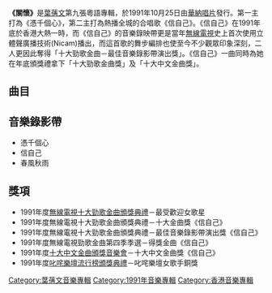 {{Infobox Album 
| Name		= 關懷
| Type		= [[專輯|專輯]]
| Artist	= [[葉蒨文|葉蒨文]] 
| Cover		= 葉蒨文_關懷1991.jpg 
| Released  	= 1991年10月25日
| Recorded  	= 1991年
| Length        = 47分43秒
| Genre		= [[粵語流行音樂|粵語流行音樂]] 
| Label		= [[華納唱片_(香港)|華納唱片]]
| Producer	= [[鍾定一|鍾定一]]、[[葉蒨文|葉蒨文]]、[[黃柏高|黃柏高]]
| Last album	= [[秋去秋來|秋去秋來]]<br>（1990年12月12日）
| This album	= '''關懷'''<br>（1991年10月25日）
| Next album	= [[瀟灑走一回|瀟灑走一回]] <br>（1991年10月28日）
}}
'''《關懷》'''是[[葉蒨文|葉蒨文]]第九張粵語專輯，於1991年10月25日由[[華納唱片_(香港)|華納唱片]]發行。第一主打為《憑千個心》，第二主打為熱播全城的合唱歌《信自己》。《信自己》在1991年底於香港大熱一時，而《信自己》的音樂錄映帶更是當年[[無線電視|無線電視]]史上首次使用立體聲廣播技術(Nicam)播出，而這首歌的舞步編排也使至今不少觀眾印象深刻，二人更因此奪得「十大勁歌金曲－最佳音樂錄影帶演出獎」。《信自己》一曲同時為她在年底頒獎禮拿下「十大勁歌金曲獎」及「十大中文金曲獎」。

==曲目==
{{Tracklist
| collapsed = 
| headline = 
| font_size = 
| total_length = 

| all_writing = 
| all_music = 
| all_lyrics = 
| all_arranger = 
| all_producer = [[鍾定一|鍾定一]]、[[葉蒨文|葉蒨文]]、[[黃栢高|黃栢高]]
| all_except = 

| writing_credits = 
| music_credits = yes
| lyrics_credits = yes
| arranger_credits = yes
| extra_column = 
| longnote_column = yes

| title1 = 憑千個心
| music1 = [[蔡宗政|蔡宗政]]
| lyrics1 = [[林振強|林振強]]
| arranger1 = [[鮑比達|鮑比達]]
| longnote1 = '''第一主打'''<br>改編自[[劉錚|劉錚]]的歌曲 《我知道我在做什麼》
| length1 = 4:00

| title2 = 信自己
| note2 = [[杜德偉|杜德偉]]合唱
| music2 = [[James_Harris_III|James Harris III]]<br>[[Terry_Lewis|Terry Lewis]]
| lyrics2 = 林振強
| arranger2 = [[唐奕聰|唐奕聰]]
| longnote2 = '''第二主打'''<br>改編自[[珍妮·杰克逊|Janet Jackson]]的歌曲《[[Love_Will_Never_Do_(Without_You)|Love Will Never Do（Without You）]]》
| length2 = 4:35

| title3 = 只因有愛
| music3 = [[中島美雪|中島美雪]]
| lyrics3 = [[周禮茂|周禮茂]]
| arranger3 =[[鍾定一|鍾定一]]
| longnote3 = 改編自[[中島美雪|中島美雪]]的歌曲 《ホームにて》<br>國語版本為《忘了說再見》
| length3 = 4:19

| title4 = 又再一個人
| music4 = [[盧東尼|盧東尼]]
| lyrics4 = [[潘源良|潘源良]]
| arranger4 = 盧東尼
| longnote4 = 
| length4 = 4:22

| title5 = 仍是愛你一個
| music5 = {{tsl|en|Diane Warren|黛安·華倫}}
| lyrics5 = 林振強
| arranger5 = 鍾定一
| longnote5 = 改編自{{tsl|en|Taylor Dayne|泰勒·丹恩}}的歌曲《Love Will Lead You Back》
| length5 = 4:45

| title6 = 無盡暖柔情
| music6 = [[Jose_Mari_Chan|Jose Mari Chan]]
| lyrics6 = [[潘偉源|潘偉源]]
| arranger6 = 唐奕聰
| note6 = [[雷有曜|雷有曜]]合唱
| longnote6 = 改編自[[Jose_Mari_Chan|Jose Mari Chan]]和[[黎晶|Regine Velasquez]]的歌曲《Please Be Careful With My Heart》
| length6 = 4:06

| title7 = 仍夢見你，仍夢見我
| music7 = [[Adnan_Abu_Hassan|Adnan Abu Hassan]]<br>[[Azman_Abu_Hassan|Azman Abu Hassan]]<br>[[Habsah_Hassan|Habsah Hassan]]
| lyrics7 = 林振強
| arranger7 = 鍾定一
| longnote7 = O. T. DI SINI BUAT PERTAMA KALI / Azlina Aziz ⓟⓒ1990
| length7 = 4:01

| title8 = 美麗的苦酒
| music8 = [[P._Ramlee|P. Ramlee]]<br>[[Jamil_Sulong|Jamil Sulong]]
| lyrics8 = 周禮茂
| arranger8 = [[Mac_Chew|Mac Chew]]
| longnote8 = 改編自[[P._Ramlee|P. Ramlee]]的歌曲 《Engkau Laksana Bulan》<br>國語版本為《多情的路》
| length8 = 4:09

| title9 = 快一些
| music9 = [[Kenny_Harris|Kenny Harris]]
| lyrics9 = 林振強
| arranger9 = 鍾定一
| longnote9 = '''第三主打'''<br>改編自Tracie Spencer的歌曲 《Save Your Love》
| length9 = 4:06

| title10 = 關懷
| music10 = [[盧冠廷|盧冠廷]]
| lyrics10 = 潘偉源
| arranger10 = [[蘇德華|蘇德華]]
| longnote10 = 
| length10 = 5:22

| title11 = 春風秋雨
| music11 = [[李宗盛|李宗盛]]
| lyrics11 = 林振強
| arranger11 = [[袁卓繁|袁卓繁]]
| longnote11 = '''第四主打'''<br>電影《[[莎莎嘉嘉站起來|莎莎嘉嘉站起來]]》主題曲<br>改編自[[陳淑樺|陳淑樺]]的歌曲 《這樣愛你對不對》
| length11 = 3:52
}}

<!-- ==發行版本== -->

==音樂錄影帶==
*憑千個心
*信自己
*春風秋雨

==獎項==
*1991年度[[無線電視|無線電視]][[1991年度十大勁歌金曲得獎名單|十大勁歌金曲頒獎典禮]]－最受歡迎女歌星
*1991年度無線電視十大勁歌金曲頒獎典禮－十大金曲獎《信自己》
*1991年度無線電視十大勁歌金曲頒獎典禮－最佳音樂錄影帶演出獎《信自己》
*1991年度無線電視勁歌金曲第四季季選－得獎金曲《信自己》
*1991年度[[第十四屆十大中文金曲得獎名單|十大中文金曲頒獎音樂會]]－十大中文金曲獎《信自己》
*1991年度[[1991年度叱咤樂壇流行榜頒獎典禮得獎名單|叱咤樂壇流行榜頒獎典禮]]－叱咤樂壇女歌手銅獎

<!-- ==參考資料== -->

<!-- ==外部連結== -->

{{葉蒨文}}

[[Category:葉蒨文音樂專輯|Category:葉蒨文音樂專輯]]
[[Category:1991年音樂專輯|Category:1991年音樂專輯]]
[[Category:香港音樂專輯|Category:香港音樂專輯]]